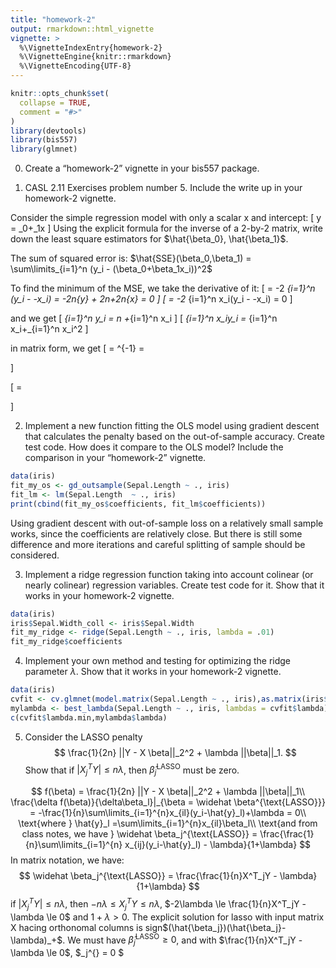 ```yaml
---
title: "homework-2"
output: rmarkdown::html_vignette
vignette: >
  %\VignetteIndexEntry{homework-2}
  %\VignetteEngine{knitr::rmarkdown}
  %\VignetteEncoding{UTF-8}
---
```


```r
knitr::opts_chunk$set(
  collapse = TRUE,
  comment = "#>"
)
library(devtools)
library(bis557)
library(glmnet)
```

0. Create a "homework-2" vignette in your bis557 package.

1. CASL 2.11 Exercises problem number 5. Include the write up in your homework-2 vignette.

  Consider the simple regression model with only a scalar x and intercept:
\[
y = \beta_0+\beta_1\cdot x
\]
  Using the explicit formula for the inverse of a 2-by-2 matrix, write down the least square  estimators for $\hat{\beta_0}, \hat{\beta_1}$.

The sum of squared error is: $\hat{SSE}(\beta_0,\beta_1) = \sum\limits_{i=1}^n (y_i - (\beta_0+\beta_1x_i))^2$

To find the minimum of the MSE, we take the derivative of it:
\[
\frac{\delta\text{SSE}}{\delta\hat{\beta_0}} = -2 \sum\limits_{i=1}^n (y_i - \hat{\beta_0}-\hat{\beta_1}x_i) = -2n\bar{y} + 2n\hat{\beta_0}+2n\hat{\beta_1}\bar{x} = 0
\]
\[
\frac{\delta\text{SSE}}{\delta\hat{\beta_1}} = -2 \sum\limits_{i=1}^n x_i(y_i - \hat{\beta_0}-\hat{\beta_1}x_i) = 0
\]

and we get
\[
\sum\limits_{i=1}^n y_i = n\hat{\beta_0} +\hat{\beta_1}\sum\limits_{i=1}^n x_i
\]
\[
\sum\limits_{i=1}^n x_iy_i = \hat{\beta_0}\sum\limits_{i=1}^n x_i+\hat{\beta_1}\sum\limits_{i=1}^n x_i^2
\]

in matrix form, we get 
\[
\begin{pmatrix} 
\hat{\beta_0} \\
\hat{\beta_1}
\end{pmatrix}
= 
\begin{pmatrix}
n & \sum\limits_{i=1}^n x_i \\
\sum\limits_{i=1}^n x_i & \sum\limits_{i=1}^n x_i^2
\end{pmatrix}^{-1}
\begin{pmatrix}
\sum\limits_{i=1}^n y_i \\
\sum\limits_{i=1}^n x_iy_i
\end{pmatrix} =
\frac{1}{n\sum\limits_{i=1}^n x_i^2-(\sum\limits_{i=1}^n x_i)^2}
\begin{pmatrix}
\sum\limits_{i=1}^n x_i^2 & -\sum\limits_{i=1}^n x_i \\
-\sum\limits_{i=1}^n x_i & n
\end{pmatrix}
\begin{pmatrix}
\sum\limits_{i=1}^n y_i \\
\sum\limits_{i=1}^n x_iy_i
\end{pmatrix}
\]

\[
\begin{pmatrix} 
\hat{\beta_0} \\
\hat{\beta_1}
\end{pmatrix}
= 
\frac{1}{n\sum\limits_{i=1}^n x_i^2-(\sum\limits_{i=1}^n x_i)^2}
\begin{pmatrix}
\sum\limits_{i=1}^n x_i^2\sum\limits_{i=1}^n y_i & -\sum\limits_{i=1}^n x_i\sum\limits_{i=1}^n x_iy_i \\
-\sum\limits_{i=1}^n x_i\sum\limits_{i=1}^n y_i & n\sum\limits_{i=1}^n x_iy_i
\end{pmatrix}
\]

2. Implement a new function fitting the OLS model using gradient descent that calculates the penalty based on the out-of-sample accuracy. Create test code. How does it compare to the OLS model? Include the comparison in your "homework-2" vignette.
```r
data(iris)
fit_my_os <- gd_outsample(Sepal.Length ~ ., iris)
fit_lm <- lm(Sepal.Length  ~ ., iris)
print(cbind(fit_my_os$coefficients, fit_lm$coefficients))
```
Using gradient descent with out-of-sample loss on a relatively small sample works, since the coefficients are relatively close. But there is still some difference and more iterations and careful splitting of sample should be considered.

3. Implement a ridge regression function taking into account colinear (or nearly colinear) regression variables. Create test code for it. Show that it works in your homework-2 vignette.

```r
data(iris)
iris$Sepal.Width_coll <- iris$Sepal.Width
fit_my_ridge <- ridge(Sepal.Length ~ ., iris, lambda = .01)
fit_my_ridge$coefficients
```

4. Implement your own method and testing for optimizing the ridge parameter $\lambda$. Show that it works in your homework-2 vignette.

```r
data(iris)
cvfit <- cv.glmnet(model.matrix(Sepal.Length ~ ., iris),as.matrix(iris$Sepal.Length), alpha = 0)
mylambda <- best_lambda(Sepal.Length ~ ., iris, lambdas = cvfit$lambda)
c(cvfit$lambda.min,mylambda$lambda)
```


5. Consider the LASSO penalty
$$
\frac{1}{2n} ||Y - X \beta||_2^2 + \lambda ||\beta||_1.
$$
Show that if $|X_j^TY| \leq n \lambda$, then $\widehat \beta_j^{\text{LASSO}}$ must be zero.

$$
f(\beta) = \frac{1}{2n} ||Y - X \beta||_2^2 + \lambda ||\beta||_1\\
\frac{\delta f(\beta)}{\delta\beta_l}|_{\beta = \widehat \beta^{\text{LASSO}}} = -\frac{1}{n}\sum\limits_{i=1}^{n}x_{il}(y_i-\hat{y}_l)+\lambda = 0\\
\text{where } \hat{y}_l =\sum\limits_{i=1}^{n}x_{il}\beta_l\\
\text{and from class notes, we have } \widehat \beta_j^{\text{LASSO}} = \frac{\frac{1}{n}\sum\limits_{i=1}^{n} x_{ij}(y_i-\hat{y}_l) - \lambda}{1+\lambda}
$$
In matrix notation, we have:
$$
\widehat \beta_j^{\text{LASSO}} = \frac{\frac{1}{n}X^T_jY - \lambda}{1+\lambda}
$$
if $|X_j^TY| \leq n \lambda$, then $- n \lambda \le X^T_jY \le n\lambda$, $-2\lambda \le \frac{1}{n}X^T_jY - \lambda \le 0$ and $1 + \lambda > 0$. The explicit solution for lasso with input matrix X hacing orthonomal columns is sign$(\hat{\beta_j})(\hat{\beta_j}-\lambda)_+$. We must have $\widehat \beta_j^{\text{LASSO}} \ge 0$, and with $\frac{1}{n}X^T_jY - \lambda \le 0$, $\widehat \beta_j^{\text{LASSO}} = 0 $









